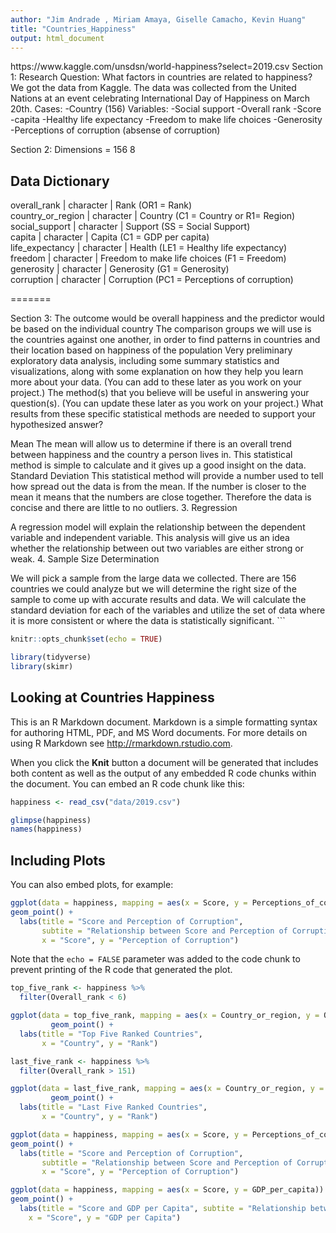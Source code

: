 ```yaml
---
author: "Jim Andrade , Miriam Amaya, Giselle Camacho, Kevin Huang"
title: "Countries_Happiness"
output: html_document
---
```

https://www.kaggle.com/unsdsn/world-happiness?select=2019.csv
Section 1:
Research Question: What factors in countries are related to happiness?
We got the data from Kaggle. The data was collected from the United Nations at an event celebrating International Day of Happiness on March 20th. 
Cases:
-Country (156)
Variables:
-Social support
-Overall rank 
-Score
-capita
-Healthy life expectancy
-Freedom to make life choices
-Generosity
-Perceptions of corruption (absense of corruption)
 
Section 2:
Dimensions = 156  8

## Data Dictionary

| overall_rank               | character | Rank (OR1 = Rank) 

| country_or_region      | character | Country (C1 = Country or R1= Region)  

| social_support      | character | Support (SS = Social Support)

| capita            | character | Capita (C1 = GDP per capita)

| life_expectancy         | character | Health (LE1 = Healthy life expectancy)

| freedom         | character | Freedom to make life choices
  (F1 = Freedom)

| generosity       | character | Generosity (G1 = Generosity)
 
| corruption       | character | Corruption (PC1 = Perceptions of corruption)

=======

Section 3:
The outcome would be overall happiness and the predictor would be based on the individual country
The comparison groups we will use is the countries against one another, in order to find patterns in countries and their location based on happiness of the population
Very preliminary exploratory data analysis, including some summary statistics and visualizations, along with some explanation on how they help you learn more about your data. (You can add to these later as you work on your project.)
The method(s) that you believe will be useful in answering your question(s). (You can update these later as you work on your project.)
What results from these specific statistical methods are needed to support your hypothesized answer?

Mean
The mean will allow us to determine if there is an overall trend between happiness and the country a person lives in. This statistical method is simple to calculate and it gives up a good insight on the data.
Standard Deviation
This statistical method will provide a number used to tell how spread out the data is from the mean. If the number is closer to the mean it means that the numbers are close together. Therefore the data is concise and there are little to no outliers.
     3. Regression

A regression model will explain the relationship between the dependent variable and independent variable. This analysis will give us an idea whether the relationship between out two variables are either strong or weak.
    4. Sample Size Determination

We will pick a sample from the large data we collected. There are 156 countries we could analyze but we will determine the right size of the sample to come up with accurate results and data. We will calculate the standard deviation for each of the variables and utilize the set of data where it is more consistent or where the data is statistically significant.
 ```


```r
knitr::opts_chunk$set(echo = TRUE)
```

```r
library(tidyverse)
library(skimr)
```

## Looking at Countries Happiness

This is an R Markdown document. Markdown is a simple formatting syntax for authoring HTML, PDF, and MS Word documents. For more details on using R Markdown see <http://rmarkdown.rstudio.com>.

When you click the **Knit** button a document will be generated that includes both content as well as the output of any embedded R code chunks within the document. You can embed an R code chunk like this:
```r
happiness <- read_csv("data/2019.csv")
```

```r
glimpse(happiness)
names(happiness)
```


## Including Plots

You can also embed plots, for example:

```r
ggplot(data = happiness, mapping = aes(x = Score, y = Perceptions_of_corruption)) + 
geom_point() +
  labs(title = "Score and Perception of Corruption",
       subtite = "Relationship between Score and Perception of Corruption",
       x = "Score", y = "Perception of Corruption")
```

Note that the `echo = FALSE` parameter was added to the code chunk to prevent printing of the R code that generated the plot.
```r
top_five_rank <- happiness %>%
  filter(Overall_rank < 6)
```
```r
ggplot(data = top_five_rank, mapping = aes(x = Country_or_region, y = Overall_rank)) +
         geom_point() +
  labs(title = "Top Five Ranked Countries",
       x = "Country", y = "Rank")
```

```r
last_five_rank <- happiness %>%
  filter(Overall_rank > 151)
```
```r
ggplot(data = last_five_rank, mapping = aes(x = Country_or_region, y = Overall_rank)) +
         geom_point() +
  labs(title = "Last Five Ranked Countries",
       x = "Country", y = "Rank")
```

```r
ggplot(data = happiness, mapping = aes(x = Score, y = Perceptions_of_corruption)) + 
geom_point() +
  labs(title = "Score and Perception of Corruption",
       subtitle = "Relationship between Score and Perception of Corruption",
       x = "Score", y = "Perception of Corruption")
```

```r
ggplot(data = happiness, mapping = aes(x = Score, y = GDP_per_capita)) + 
geom_point() +
  labs(title = "Score and GDP per Capita", subtite = "Relationship between Score and GDP Per Capita",
    x = "Score", y = "GDP per Capita")

```
